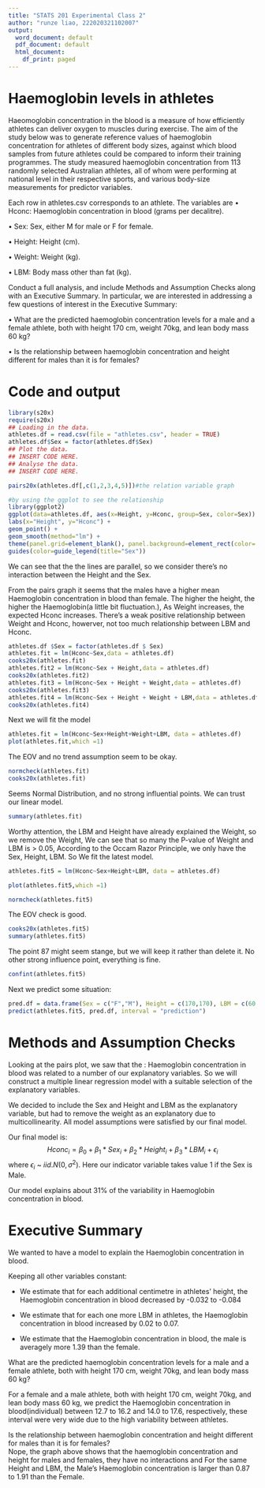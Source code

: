 ---
title: "STATS 201 Experimental Class 2"
author: "runze liao, 222020321102007"
output:
  word_document: default
  pdf_document: default
  html_document:
    df_print: paged
---
\large

# Haemoglobin levels in athletes  

Haeomoglobin concentration in the blood is a measure of how efficiently athletes can deliver oxygen to muscles during exercise. The aim of the study below was to generate reference values of haemoglobin concentration for athletes of different body sizes, against which blood samples from future athletes could be compared to inform their training programmes. The study measured haemoglobin concentration from 113 randomly selected Australian athletes, all of whom were performing at national level in their respective sports, and various body-size measurements for predictor variables.   

Each row in athletes.csv corresponds to an athlete. The variables are 
• Hconc: Haemoglobin concentration in blood (grams per decalitre).   

• Sex: Sex, either M for male or F for female.   

• Height: Height (cm).   

• Weight: Weight (kg).   

• LBM: Body mass other than fat (kg).  

Conduct a full analysis, and include Methods and Assumption Checks along with an Executive Summary. In particular, we are interested in addressing a few questions of interest in the Executive Summary:   

• What are the predicted haemoglobin concentration levels for a male and a female 
athlete, both with height 170 cm, weight 70kg, and lean body mass 60 kg?   

• Is the relationship between haemoglobin concentration and height different for males 
than it is for females?   

# Code and output
```{r}
library(s20x)
require(s20x)
## Loading in the data.
athletes.df = read.csv(file = "athletes.csv", header = TRUE)
athletes.df$Sex = factor(athletes.df$Sex)
## Plot the data.
## INSERT CODE HERE.
## Analyse the data.
## INSERT CODE HERE.
```
```{r}
pairs20x(athletes.df[,c(1,2,3,4,5)])#the relation variable graph  
```  
```{r}
#by using the ggplot to see the relationship 
library(ggplot2)
ggplot(data=athletes.df, aes(x=Height, y=Hconc, group=Sex, color=Sex)) +
labs(x="Height", y="Hconc") +
geom_point() +
geom_smooth(method="lm") +
theme(panel.grid=element_blank(), panel.background=element_rect(color='black')) +
guides(color=guide_legend(title="Sex"))
```
We can see that the the lines are parallel, so we consider there's no interaction between the Height and the Sex.  

From the pairs graph it seems that the males have a higher mean Haemoglobin concentration in blood than female. The higher the height, the higher the Haemoglobin(a little bit fluctuation.), As Weight increases, the expected Hconc increases. There's a weak positive relationship between Weight and Hconc, howerver, not too much relationship between LBM and Hconc.  

```{r}
athletes.df $Sex = factor(athletes.df $ Sex) 
athletes.fit = lm(Hconc~Sex,data = athletes.df)
cooks20x(athletes.fit)
athletes.fit2 = lm(Hconc~Sex + Height,data = athletes.df)
cooks20x(athletes.fit2)
athletes.fit3 = lm(Hconc~Sex + Height + Weight,data = athletes.df)
cooks20x(athletes.fit3)
athletes.fit4 = lm(Hconc~Sex + Height + Weight + LBM,data = athletes.df)
cooks20x(athletes.fit4)
```  

Next we will fit the model  

```{r}
athletes.fit = lm(Hconc~Sex+Height+Weight+LBM, data = athletes.df)
plot(athletes.fit,which =1)
```  

The EOV and no trend assumption seem to be okay.  

```{r}
normcheck(athletes.fit)
cooks20x(athletes.fit)
```  

  
Seems Normal Distribution, and no strong influential points. We can trust our linear model.  

```{r}
summary(athletes.fit)
```
Worthy attention, the LBM and Height have already explained the Weight, so we remove the Weight, We can see that so many the P-value of Weight and LBM is > 0.05, According to the Occam Razor Principle, we only have the Sex, Height, LBM. So We fit the latest model.  

```{r}
athletes.fit5 = lm(Hconc~Sex+Height+LBM, data = athletes.df)
```
```{r}
plot(athletes.fit5,which =1)
```
```{r}
normcheck(athletes.fit5)
```
The EOV check is good.
```{r}
cooks20x(athletes.fit5)
summary(athletes.fit5)
```
The point 87 might seem stange, but we will keep it rather than delete it. No other strong influence point, everything is fine.  
```{r}
confint(athletes.fit5)
```

Next we predict some situation:  
```{r}
pred.df = data.frame(Sex = c("F","M"), Height = c(170,170), LBM = c(60,60))
predict(athletes.fit5, pred.df, interval = "prediction")
```

# Methods and Assumption Checks
Looking at the pairs plot, we saw that the : Haemoglobin concentration in blood was related to a number of our explanatory variables. So we will construct a multiple linear regression model with a suitable selection of the explanatory variables.  

We decided to include the Sex and Height and LBM as the explanatory variable, but had to remove the weight as an explanatory due to multicollinearity. All model assumptions were satisfied by our final model.  

Our final model is:
$$Hconc_i = \beta_0 + \beta_1 * Sex_i + \beta_2 * Height_i + \beta_3 * LBM_i + \epsilon_i $$
where $\epsilon_i$ ~ $iid.N(0,\sigma^2)$. Here our indicator variable takes value 1 if the Sex is Male.  

Our model explains about 31% of the variability in Haemoglobin concentration in blood.  

# Executive Summary
We wanted to have a model to explain the Haemoglobin concentration in blood.   

Keeping all other variables constant:   

* We estimate that for each additional centimetre in athletes' height, the Haemoglobin concentration in blood decreased by -0.032 to -0.084  

* We estimate that for each one more LBM in athletes, the Haemoglobin concentration in blood increased by 0.02 to 0.07.  

* We estimate that the Haemoglobin concentration in blood, the male is averagely more 1.39 than the female.  

What are the predicted haemoglobin concentration levels for a male and a female 
athlete, both with height 170 cm, weight 70kg, and lean body mass 60 kg?  

For a female and a male athlete, both with height 170 cm, weight 70kg, and lean body mass 60 kg, we predict the Haemoglobin concentration in blood(individual) between 12.7 to 16.2 and 14.0 to 17.6, respectively, these interval were very wide due to the high variability between athletes.    

Is the relationship between haemoglobin concentration and height different for males 
than it is for females?  
Nope, the graph above shows that the haemoglobin concentration and height for males and females, they have no interactions and For the same Height and LBM, the Male's Haemoglobin concentration is larger than 0.87 to 1.91 than the Female.
